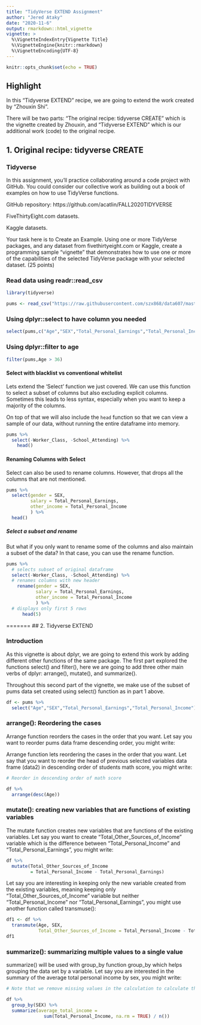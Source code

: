 ```yaml
---
title: "TidyVerse EXTEND Assignment"
author: "Jered Ataky"
date: "2020-11-6"
output: rmarkdown::html_vignette
vignette: >
  %\VignetteIndexEntry{Vignette Title}
  %\VignetteEngine{knitr::rmarkdown}
  %\VignetteEncoding{UTF-8}
---
```



```r
knitr::opts_chunk$set(echo = TRUE)
```

## Highlight

In this "Tidyverse EXTEND" recipe,
we are going to extend the work created by "Zhouxin Shi".

There will be two parts: "The original recipe: tidyverse CREATE" which is the vignette
created by Zhouxin, and "Tidyverse EXTEND" which is our
additional work (code) to the original recipe.


## 1. Original recipe: tidyverse CREATE


### Tidyverse

In this assignment, you’ll practice collaborating around a code project with GitHub.  You could consider our collective work as building out a book of examples on how to use TidyVerse functions.

GitHub repository:  https://github.com/acatlin/FALL2020TIDYVERSE

FiveThirtyEight.com datasets.

Kaggle datasets. 

Your task here is to Create an Example.  Using one or more TidyVerse packages, and any dataset from fivethirtyeight.com or Kaggle, create a programming sample “vignette” that demonstrates how to use one or more of the capabilities of the selected TidyVerse package with your selected dataset. (25 points)


### Read data using readr::read_csv

```r
library(tidyverse)

pums <- read_csv("https://raw.githubusercontent.com/szx868/data607/master/Tidyverse/2019PUMS_PERSON_DATA_NY.csv")


```
### Using dplyr::select to have column you needed

```r
select(pums,c("Age","SEX","Total_Personal_Earnings","Total_Personal_Income"))

```

### Using dplyr::filter to age

```r
filter(pums,Age > 36)

```

#### Select with blacklist vs conventional whitelist
Lets extend the 'Select' function we just covered. We can use this function to select a subset of columns but also excluding explicit columns. Sometimes this leads to less syntax, especially when you want to keep a majority of the columns.

On top of that we will also include the `head` function so that we can view a sample of our data, without running the entire dataframe into memory.

```r
pums %>%
  select(-Worker_Class, -School_Attending) %>%
    head()
```

#### Renaming Columns with Select
Select can also be used to rename columns. However, that drops all the columns that are not mentioned. 


```r
pums %>%
  select(gender = SEX,
         salary = Total_Personal_Earnings,
         other_income = Total_Personal_Income
         ) %>%
  head()

```

##### Select a subset and rename
But what if you only want to rename some of the columns and also maintain a subset of the data? In that case, you can use the rename function.

```r
pums %>%
  # selects subset of original dataframe
  select(-Worker_Class, -School_Attending) %>%
  # renames columns with new header
    rename(gender = SEX,
           salary = Total_Personal_Earnings,
           other_income = Total_Personal_Income
           ) %>%
  # displays only first 5 rows
      head(5)


```
 
=======
## 2. Tidyverse EXTEND


### Introduction

As this vignette is about dplyr, we are going to extend this work by adding 
different other functions of the same package.
The first part explored the functions select() and filter(), here we are going 
to add three other main verbs of dplyr: arrange(), mutate(), and summarize().

Throughout this second part of the vignette, we make use of the subset of pums
data set created using select() function as in part 1 above.


```r

df <- pums %>%
  select("Age","SEX","Total_Personal_Earnings","Total_Personal_Income")

```

### arrange(): Reordering the cases

Arrange function reorders the cases in the order that you want.
Let say you want to reorder pums data frame descending order, you might write: 

Arrange function lets reordering the cases in the order that you want.
Let say that you want to reorder the head of previous selected variables data frame (data2)
in descending order of students math score, you might write:

```r

# Reorder in descending order of math score

df %>%
  arrange(desc(Age))
```


### mutate(): creating new variables that are functions of existing variables

The mutate function creates new variables that are functions of the existing variables. 
Let say you want to create "Total_Other_Sources_of_Income" variable which is the difference
between "Total_Personal_Income" and "Total_Personal_Earnings", you might write:

```r
df %>%
  mutate(Total_Other_Sources_of_Income 
         = Total_Personal_Income - Total_Personal_Earnings)
```


Let say you are interesting in keeping only the new variable created from the existing variables,
meaning keeping only "Total_Other_Sources_of_Income" variable but neither
"Total_Personal_Income" nor "Total_Personal_Earnings",
you might use another function called transmuse():

```r
df1 <- df %>%
  transmute(Age, SEX, 
            Total_Other_Sources_of_Income = Total_Personal_Income - Total_Personal_Earnings )
df1
```

### summarize(): summarizing multiple values to a single value

summarize() will be used with group_by function group_by which helps grouping the data set by a variable. 
Let say you are interested in the summary of the average total personal income by sex, you might write:

```r

# Note that we remove missing values in the calculation to calculate the average

df %>%
  group_by(SEX) %>%
  summarize(average_total_income = 
              sum(Total_Personal_Income, na.rm = TRUE) / n())
```

